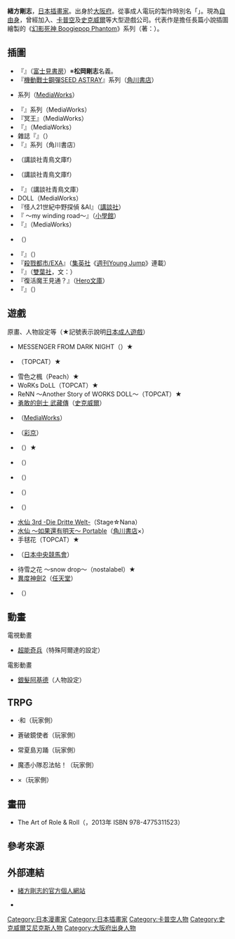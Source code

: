 {{multiple issues|
{{Notability Unreferenced|time=2016-12-19T14:31:24+00:00}}
{{refimprove|time=2016-12-19T14:31:24+00:00}}
}}
{{Infobox ACG creator
|name=緒方剛志
|image=
|size=
|caption=
|job=[[插畫家|插畫家]]
|job2=
|romaji=Ogata Kōji
|real_name=
|other_name={{lang|ja|ぼうのうと}}
|nickname=
|foreign_name=
|english_name=
|sex=
|nationality={{JPN}}
|birth_name={{Birth date and age|1970|12|24|no}}
|birth_date=
|birth_place={{JPN}}[[大阪府|大阪府]]
|death_date=
|death_place=
|origin_place=
|residence=
|languages=
|height=
|weight=
|blood_type=
|spouse=
|parents=
|relatives=
|doujin_circle = 
|subordinate=[[自由職業|自由職業]]
|website=[http://ogatakouji.minibird.jp/Public/index.html 官方個人網站] {{ja icon}}
|educate=
|past=
|work='''小說插圖'''<br />《[[幻影死神|幻影死神 Boogiepop Phantom]]》系列
|award=
}}
{{NoteTA|G1=Games}}
{{japanese|japanese=緒方 剛志|kana=おがた こうじ|romaji=Ogata Kōji}}
'''緒方剛志'''{{BD|1970年|12月24日<ref name="web">{{Cite web|publisher=|url=http://ogatakouji.minibird.jp/Public/profile.html|title=【Profile】緒方剛志的官方個人網站|accessdate=2016-12-19|language=ja}}</ref>||}}，[[日本|日本]][[插畫家|插畫家]]。出身於[[大阪府|大阪府]]。從事成人電玩的製作時別名「'''{{lang|ja|ぼうのうと}}'''」。現為[[自由職業|自由身]]，曾經加入{{link-ja|Humming Bird Soft|ハミングバードソフト}}、[[卡普空|卡普空]]及[[史克威爾|史克威爾]]等大型遊戲公司。代表作是擔任長篇小說插圖繪製的《[[幻影死神|幻影死神 Boogiepop Phantom]]》系列（著：{{link-ja|上遠野浩平|上遠野浩平}}）。

== 插圖 ==
* 『{{nihongo|玻璃星球|玻璃の惑星}}』（[[富士見書房|富士見書房]]）※'''松岡剛志'''名義。
* 『[[機動戰士GUNDAM_SEED_ASTRAY|機動戰士鋼彈SEED ASTRAY]]』系列（[[角川書店|角川書店]]）
* {{nihongo|『[[幻影死神|幻影死神 Boogiepop Phantom]]』|ブギーポップ}}系列（[[MediaWorks|MediaWorks]]）
* 『{{lang|ja|{{link-ja|ビートのディシプリン|ビートのディシプリン}}}}』系列（MediaWorks）
* 『冥王{{lang|ja|と獣のダンス}}』（MediaWorks）
* 『{{lang|ja|{{link-ja|機械仕掛けの蛇奇使い|機械仕掛けの蛇奇使い}}}}』（MediaWorks）
* 雜誌『{{link-ja|Role&Roll|Role&Roll}}』（{{link-ja|新紀元社|新紀元社}}）
* 『{{lang|ja|{{link-ja|銀星みつあみ航海記|銀星みつあみ航海記}}}}』系列（角川書店）
* {{nihongo|『[[謎之轉校生|謎之轉校生]]』|なぞの転校生}}（講談社青鳥文庫f）
* {{nihongo|『[[通靈學園大作戰|通靈學園大作戰]]』|ねらわれた学園}}（講談社青鳥文庫f）
* 『{{lang|ja|カードゲームクロニクル}}』（講談社青鳥文庫）
* DOLL（MediaWorks）
* 『怪人21世紀中野{{lang|ja|ブロードウェイ}}探偵 {{lang|ja|ユウ}}&AI』（[[講談社|講談社]]）
* 『{{lang|ja|ベクシル}} ～my winding road～』（[[小學館|小學館]]）
* 『{{lang|ja|{{link-ja|シックス·ボルト|シックス・ボルト}}}}』（MediaWorks）
* {{nihongo|『{{link-ja|自轉地球儀世界|自転地球儀世界}}』|自転地球儀世界}}（{{link-ja|德間Dual文庫|徳間デュアル文庫}}）
* 『{{lang|ja|{{link-ja|小説ウィザードリィ 隣り合わせの灰と青春|小説ウィザードリィ 隣り合わせの灰と青春}}}}』（{{link-ja|Super Fantasy文庫|スーパーファンタジー文庫|集英社Super Fantasy文庫}}）
* 『[[殺戮都市#相關書籍|殺戮都市/EXA]]』（[[集英社|集英社]]《[[週刊Young_Jump|週刊Young Jump]]》連載）
* 『{{lang|ja|さよなら、ジンジャー·エンジェル}}』（[[雙葉社|雙葉社]]，文：{{link-ja|新城十馬|新城カズマ}}）
* 『復活魔王{{lang|ja|はお}}見通{{lang|ja|し}}？』（[[Hero文庫|Hero文庫]]）
* 『{{nihongo|[[魔王大人、RETRY！|魔王大人、RETRY！]]|魔王様、リトライ！}}』（{{link-ja|Monster文庫|モンスター文庫}}）

== 遊戲 ==
原畫、人物設定等（★記號表示說明[[日本成人遊戲|日本成人遊戲]]）

* MESSENGER FROM DARK NIGHT（{{link-ja|TOPCAT (品牌)|TOPCAT (ブランド)|TOPCAT}}）★
* {{link-ja|ZAP！THE MAGIC|ZAP! THE MAGIC}}（TOPCAT）★
* 雪色之楓（Peach）★
* WoRKs DoLL（TOPCAT）★
* ReNN ～Another Story of WORKS DOLL～（TOPCAT）★
* [[勇敢的劍士_武藏傳|勇敢的劍士 武藏傳]]（[[史克威爾|史克威爾]]）
* {{lang|ja|ハッピィサルベージ}}（[[MediaWorks|MediaWorks]]）
* {{link-ja|Dragon Blaze|ドラゴンブレイズ}}（[[彩京|彩京]]）
* {{lang|ja|つくとり}}（{{link-ja|ruf|ruf}}）★
* {{link-ja|怒首領蜂 大復活|怒首領蜂大復活}}（{{link-ja|CAVE|ケイブ}}）
* {{link-ja|偵探紳士系列|探偵紳士シリーズ|Mystereet ～Other Side of Church～}}（{{link-ja|Abel (遊戲公司)|アーベル (ゲーム会社)|Abel}}）
* {{link-ja|Appie online2|アッピーオンライン2}}（{{link-ja|SeedC|SeedC}}）
* {{link-ja|疑點偵探 -IKATAN-|いかもの探偵 -IKATAN-}}（{{link-ja|CyberFront|サイバーフロント}}）
* [[narcissu|水仙 3rd -Die Dritte Welt-]]（Stage☆Nana）
* [[narcissu|水仙 ～如果還有明天～ Portable]]（[[角川書店|角川書店]]×{{link-ja|HOBIBOX|ホビボックス}}）
* 手毬花（TOPCAT）★
* {{link-ja|親愛的馬淑女|My sweet ウマドンナ 〜僕は君のウマ〜}}（[[日本中央競馬會|日本中央競馬會]]）
* 待雪之花 ～snow drop～（nostalabel）★
* [[異度神劍2|異度神劍2]]（[[任天堂|任天堂]]）
* {{link-ja|東京放課後summoners|東京放課後サモナーズ}}（{{link-ja|四疊半的生活|四畳半的生活|Lifewonders}}）

== 動畫 ==
; 電視動畫
* [[超能奇兵|超能奇兵]]（特殊阿爾達的設定）

; 電影動畫
* [[銀髮阿基德|銀髮阿基德]]（人物設定）

== TRPG ==
* {{lang|ja|{{link-ja|デモンパラサイト|デモンパラサイト}}}}·{{lang|ja|リプレイ ぬぎぬぎアクマ}}和{{lang|ja|ぱくぱくデーモン}}（玩家側）
* {{link-ja|SilverRain RPG|シルバーレインRPG}} {{lang|ja|リプレイ}} 蒼{{lang|ja|き}}破鏡{{lang|ja|の}}使者（玩家側）
* {{lang|ja|{{link-ja|ゲヘナ (TRPG)|ゲヘナ (TRPG)|Replay：ゲヘナ アナスタシス}}}} {{lang|ja|イラストレーター·セッション}} 常夏{{lang|ja|の}}島{{lang|ja|に}}刃{{lang|ja|が}}踊{{lang|ja|る}}（玩家側）
* {{lang|ja|{{link-ja|パラサイトブラッド|パラサイトブラッド}}}} {{lang|ja|イラストレーター·セッション リプレイ ドラゴン悪}}魔憑{{lang|ja|き}}小隊忍法帖！（玩家側）
* {{link-ja|劍王之王2.0|ソード・ワールド2.0}} {{lang|ja|イラストレーターリプレイ ガレリア}}×{{lang|ja|ダンジョンズ}}（玩家側）

== 畫冊 ==
* The Art of Role & Roll（{{link-ja|新紀元社|新紀元社}}，2013年 ISBN 978-4775311523）

== 參考來源 ==
{{reflist}}

== 外部連結 ==
{{Portal|電子遊戲}}
* [http://ogatakouji.minibird.jp/Public/index.html 緒方剛志的官方個人網站] {{ja icon}}
* {{twitter|ogata_kouji}} {{ja icon}}

{{Normdaten}}
{{DEFAULTSORT:Ogata Kōji}}
[[Category:日本漫畫家|Category:日本漫畫家]]
[[Category:日本插畫家|Category:日本插畫家]]
[[Category:卡普空人物|Category:卡普空人物]]
[[Category:史克威爾艾尼克斯人物|Category:史克威爾艾尼克斯人物]]
[[Category:大阪府出身人物|Category:大阪府出身人物]]
